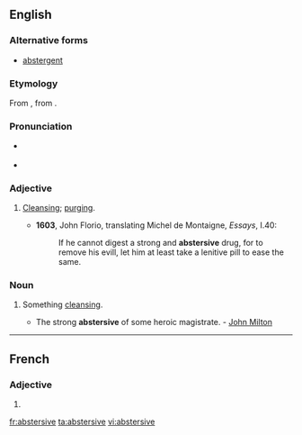 ==English==

===Alternative forms===
* [[abstergent]]

===Etymology===
From {{etyl|fr}} {{term|abstersif|lang=fr}}, from {{etyl|la}} {{term|abstergere}}.

===Pronunciation===
* {{a|RP}} {{IPA|/əbˈstɝː(ɹ).sɪv/}}
* {{a|US}} {{IPA|/æbˈstɝ.sɪv/|/əbˈstɝ.sɪv/}}

===Adjective===
{{en-adj}}

# {{context|now|_|rare}} [[cleansing|Cleansing]]; [[purging]].
#* '''1603''', John Florio, translating Michel de Montaigne, ''Essays'', I.40:
#*: If he cannot digest a strong and '''abstersive''' drug, for to remove his evill, let him at least take a lenitive pill to ease the same.

===Noun===
{{en-noun}}

# {{context|now|_|rare}} Something [[cleansing]].
#* The strong '''abstersive''' of some heroic magistrate. - [[w:John Milton|John Milton]]

----

==French==

===Adjective===
{{fr-adj-form}} {{f}}

# {{form of|feminine|[[abstersif]]|lang=fr}}

[[fr:abstersive]]
[[ta:abstersive]]
[[vi:abstersive]]